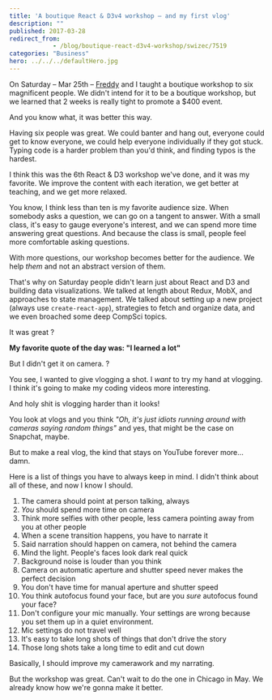 ```yaml
---
title: 'A boutique React & D3v4 workshop – and my first vlog'
description: ""
published: 2017-03-28
redirect_from: 
            - /blog/boutique-react-d3v4-workshop/swizec/7519
categories: "Business"
hero: ../../../defaultHero.jpg
---
```

On Saturday – Mar 25th – [Freddy](https://twitter.com/frangel85) and I taught a boutique workshop to six magnificent people. We didn&#x27;t intend for it to be a boutique workshop, but we learned that 2 weeks is really tight to promote a $400 event.
 


And you know what, it was better this way.



Having six people was great. We could banter and hang out, everyone could get to know everyone, we could help everyone individually if they got stuck. Typing code is a harder problem than you&#x27;d think, and finding typos is the hardest.



I think this was the 6th React &amp; D3 workshop we&#x27;ve done, and it was my favorite. We improve the content with each iteration, we get better at teaching, and we get more relaxed.



You know, I think less than ten is my favorite audience size. When somebody asks a question, we can go on a tangent to answer. With a small class, it&#x27;s easy to gauge everyone&#x27;s interest, and we can spend more time answering great questions. And because the class is small, people feel more comfortable asking questions.



With more questions, our workshop becomes better for the audience. We help _them_ and not an abstract version of them.



That&#x27;s why on Saturday people didn&#x27;t learn just about React and D3 and building data visualizations. We talked at length about Redux, MobX, and approaches to state management. We talked about setting up a new project (always use `create-react-app`), strategies to fetch and organize data, and we even broached some deep CompSci topics.



It was great ?



**My favorite quote of the day was: &quot;I learned a lot&quot;**



But I didn&#x27;t get it on camera. ?



You see, I wanted to give vlogging a shot. I _want_ to try my hand at vlogging. I think it&#x27;s going to make my coding videos more interesting.



And holy shit is vlogging harder than it looks!



You look at vlogs and you think _&quot;Oh, it&#x27;s just idiots running around with cameras saying random things&quot;_ and yes, that might be the case on Snapchat, maybe.



But to make a real vlog, the kind that stays on YouTube forever more… damn.



Here is a list of things you have to always keep in mind. I didn&#x27;t think about all of these, and now I know I should.



1. The camera should point at person talking, always
2. _You_ should spend more time on camera
3. Think more selfies with other people, less camera pointing away from you at other people
4. When a scene transition happens, you have to narrate it
5. Said narration should happen on camera, not behind the camera
6. Mind the light. People&#x27;s faces look dark real quick
7. Background noise is louder than you think
8. Camera on automatic aperture and shutter speed never makes the perfect decision
9. You don&#x27;t have time for manual aperture and shutter speed
10. You think autofocus found your face, but are you _sure_ autofocus found your face?
11. Don&#x27;t configure your mic manually. Your settings are wrong because you set them up in a quiet environment.
12. Mic settings do not travel well
13. It&#x27;s easy to take long shots of things that don&#x27;t drive the story
14. Those long shots take a long time to edit and cut down



Basically, I should improve my camerawork and my narrating.



But the workshop was great. Can&#x27;t wait to do the one in Chicago in May. We already know how we&#x27;re gonna make it better.